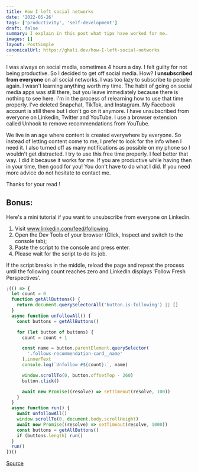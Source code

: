 ```yaml
---
title: How I left social networks
date: '2022-05-26'
tags: ['productivity', 'self-development']
draft: false
summary: I explain in this post what tips have worked for me.
images: []
layout: PostSimple
canonicalUrl: https://ghali.dev/how-I-left-social-networks
---
```


I was always on social media, sometimes 4 hours a day. I felt guilty for not being productive.
So I decided to get off social media. How? **I unsubscribed from everyone** on all social networks.
I was too lazy to subscribe to people again. I wasn't learning anything worth my time. The habit of going on social media apps was still there, but you leave immediately because there is nothing to see here.
I'm in the process of relearning how to use that time properly. I've deleted Snapchat, TikTok, and Instagram. My Facebook account is still there but I don't go on it anymore. I have unsubscribed from everyone on Linkedin, Twitter and YouTube. I use a browser extension called Unhook to remove recommendations from YouTube.

We live in an age where content is created everywhere by everyone. So instead of letting content
come to me, I prefer to look for the info when I need it. I also turned off as many notifications as
possible on my phone so I wouldn't get distracted. I try to use this free time properly. I feel
better that way. I did it because it works for me. If you are productive while having then in your
time, then good for you! You don't have to do what I did. If you need more advice do not hesitate to
contact me.

Thanks for your read !

## Bonus:

Here's a mini tutorial if you want to unsubscribe from everyone on Linkedin.

1. Visit www.linkedin.com/feed/following.
2. Open the Dev Tools of your browser (Click, Inspect and switch to the console tab);
3. Paste the script to the console and press enter.
4. Please wait for the script to do its job.

If the script breaks in the middle, reload the page and repeat the process until the following count reaches zero and LinkedIn displays ‘Follow Fresh Perspectives’.

```js
;(() => {
  let count = 0
  function getAllButtons() {
    return document.querySelectorAll('button.is-following') || []
  }
  async function unfollowAll() {
    const buttons = getAllButtons()

    for (let button of buttons) {
      count = count + 1

      const name = button.parentElement.querySelector(
        '.follows-recommendation-card__name'
      ).innerText
      console.log(`Unfollow #${count}:`, name)

      window.scrollTo(0, button.offsetTop - 260)
      button.click()

      await new Promise((resolve) => setTimeout(resolve, 100))
    }
  }
  async function run() {
    await unfollowAll()
    window.scrollTo(0, document.body.scrollHeight)
    await new Promise((resolve) => setTimeout(resolve, 1000))
    const buttons = getAllButtons()
    if (buttons.length) run()
  }
  run()
})()
```

[Source](https://raw.githubusercontent.com/minimalquest/mass-unfollow-linkedin/main/unfollow.js)
